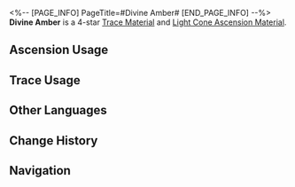 <%-- [PAGE_INFO]
PageTitle=#Divine Amber#
[END_PAGE_INFO] --%>
{{Item Infobox
|id          = 110213
|image       = Item Divine Amber.png{{subst:void|<!--$UPLOAD:<<SpriteOutput/ItemFigures/110213.png>-<Item Divine Amber.png>-<Item Icons>>-->}}
|type        = Trace Material
|type2       = Light Cone Ascension Material
|invCategory = Upgrade Materials
|rarity      = 4
|effect      = 
|description = The amber that rains from the Amber Lord's body when THEY swing the celestial hammer. Used to level up Traces significantly for {{Color|h|Preservation}} characters.
|source1     = [[Calyx: Clock Studios Theme Park]]
|source2     = [[Omni-Synthesizer]] &mdash; Material Synthesis
|source3     = [[Omni-Synthesizer]] &mdash; Material Exchange
}}
{{Description|Although Pier Point sent out Meteor Hunters and intercepted most of the meteors, the brightest one among all these shooting stars will always only be seen by the chosen one.<br /><br />''"It is a part of the divine body of the Aeon, albeit an insignificant one. Only the chosen ones, with their minds as steadfast as cornerstones and having endured challenges and hardships, can chisel apart this amber and unleash the crystalized light within."''}}
'''Divine Amber''' is a 4-star [[Trace Material]] and [[Light Cone Ascension Material]].

==Ascension Usage==
{{Ascension Usage}}

==Trace Usage==
{{Trace Usage}}

==Other Languages==
{{Other Languages
|en   = Divine Amber
|zhs  = 神体琥珀
|zht  = 神體琥珀
|ja   = 聖なる琥珀
|ko   = 신성한 앰버
|es   = Ámbar divino
|fr   = Ambre divin
|ru   = Божественный янтарь
|th   = Divine Amber
|vi   = Hổ Phách Thần Thể
|de   = Himmlischer Bernstein
|id   = Divine Amber
|pt   = Âmbar Divino
}}

==Change History==
{{Change History|2.1}}

==Navigation==
{{Upgrade Material Navbox}}